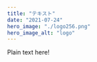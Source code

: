 ---
title: "テキスト"
date: "2021-07-24"
hero_image: "./logo256.png"
hero_image_alt: "logo"
---

Plain text here!